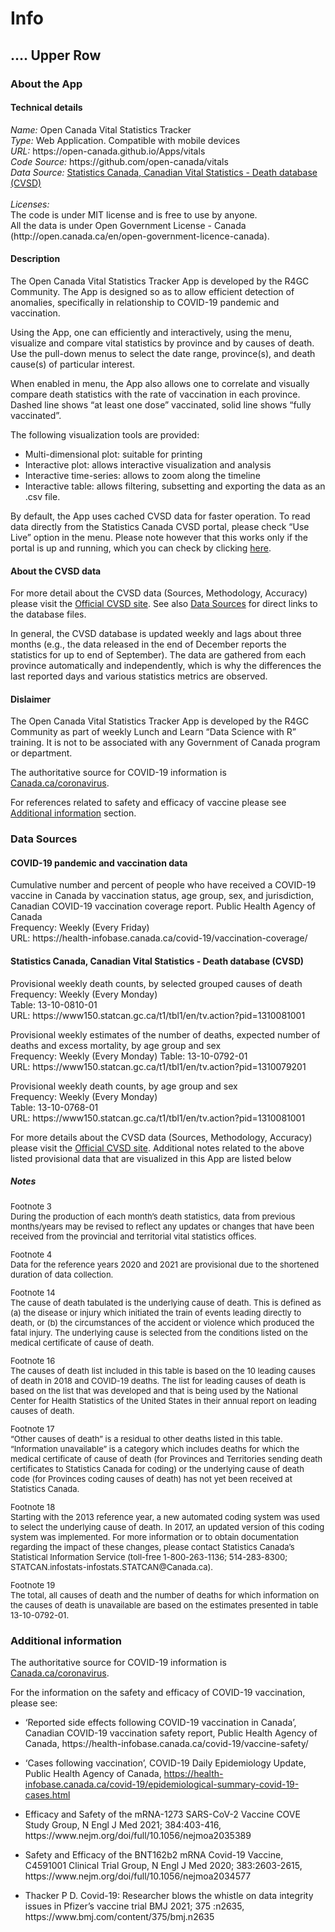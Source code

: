 
# Info {data-icon="fa-info-circle"}


## .... Upper Row {.tabset .tabset-fade }


<!-- title: "Open Canada Vital Statistics Tracker" -->
<!-- subtitle: "Open Source Tool for Visualizing Open Data" -->


### About the App


#### Technical details



*Name: * Open Canada Vital Statistics Tracker   
*Type: * Web Application. Compatible with mobile devices   
*URL:* https://open-canada.github.io/Apps/vitals   
*Code Source:* https://github.com/open-canada/vitals     
*Data Source:* [Statistics Canada, Canadian Vital Statistics - Death database (CVSD)](https://www23.statcan.gc.ca/imdb/p2SV.pl?Function=getSurvey&SDDS=3233)   
<!-- License: Open Government Licence - Canada -->   
*Licenses: *   
The code is under MIT license and is free to use by anyone.   
All the data is under Open Government License - Canada (http://open.canada.ca/en/open-government-licence-canada).

<!-- Released: -->

<!-- For official information related to *Cases  following vaccination*,  see COVID-19 Daily Epidemiology Update at [https://health-infobase.canada.ca/covid-19/epidemiological-summary-covid-19-cases.html](https://health-infobase.canada.ca/covid-19/epidemiological-summary-covid-19-cases.html#a9). -->




<!-- It is free to use by anyone under the  MIT License.  -->

<!-- The Open Canada Vital Statistics Tracker  -->
<!-- #subtitle: "Open Source Tool for Visualizing Open Data" -->

#### Description

The Open Canada Vital Statistics Tracker App is developed by the R4GC Community. 
The App is designed so as to allow efficient detection of anomalies, specifically in relationship to COVID-19 pandemic and vaccination.

Using the App, one can  efficiently and interactively, using the menu, visualize and compare vital statistics by province and by causes of death. Use the pull-down menus to select the date range, province(s), and death cause(s) of particular interest. 

When enabled in menu, the App also allows one to correlate and visually compare death statistics with the rate of vaccination in each province. Dashed line shows "at least one dose" vaccinated, solid line shows "fully vaccinated".

The following visualization tools are provided:  

- Multi-dimensional plot: suitable  for printing
- Interactive plot: allows interactive visualization and analysis
- Interactive time-series: allows to zoom along the timeline
- Interactive table: allows filtering, subsetting and exporting the  data as an .csv file.

By default, the App uses cached CVSD data for faster operation. To read data directly from the Statistics Canada CVSD portal, please check "Use Live" option in the menu. Please note however that this works only if the portal is up and running, which you can check by clicking [here](https://www150.statcan.gc.ca/t1/tbl1/en/tv.action?pid=1310081001).

#### About the CVSD data

For more detail about the CVSD data (Sources, Methodology, Accuracy) please visit the [Official CVSD site](https://www23.statcan.gc.ca/imdb/p2SV.pl?Function=getSurvey&SDDS=3233). See also [Data Sources] for direct links to the database files.

In general, the CVSD database is updated weekly and lags about three months (e.g., the data released in the end of December reports the statistics for up to end of September). The data are gathered from each province automatically and independently, which is why the differences the last reported days and various statistics metrics are observed.

#### Dislaimer

The Open Canada Vital Statistics Tracker App is developed by the R4GC Community as part of weekly Lunch and Learn "Data Science with R" training. It is not to be associated with any Government of Canada  program or department.

The authoritative source for COVID-19 information is [Canada.ca/coronavirus](https://canada.ca/coronavirus). 

For references related to safety and efficacy of vaccine please see [Additional information] section.

<!-- provides additional references related to safety and efficacy of vaccine -->


### Data Sources

#### COVID-19 pandemic and vaccination data

<!-- Preliminary dataset on confirmed cases of COVID-19, Public Health Agency of Canada     -->
<!-- Direct link: https://www150.statcan.gc.ca/n1/pub/13-26-0003/2020001/COVID19-eng.zip     -->
<!-- Release date: May 22, 2020,     -->
<!-- Updated on: November 12, 2021       -->
<!-- User Guide and Data Dictionary for Preliminary COVID-19 Data: https://www150.statcan.gc.ca/n1/pub/13-26-0002/132600022020001-eng.htm -->


<!-- Information on COVID-19 doses administered and vaccination coverage: -->

<!-- Suggested citation: -->

Cumulative number and percent of people who have received a COVID-19 vaccine in Canada by vaccination status, age group, sex, and jurisdiction, 
Canadian COVID-19 vaccination coverage report. Public Health Agency of Canada       
Frequency: Weekly (Every Friday)   
URL: https://health-infobase.canada.ca/covid-19/vaccination-coverage/

 

<!-- - https://health-infobase.canada.ca/covid-19/vaccination-coverage/ -->
<!-- - Direct link: https://health-infobase.canada.ca/src/data/covidLive/vaccination-coverage-byAgeAndSex-overTimeDownload.csv -->




#### Statistics Canada, Canadian Vital Statistics - Death database (CVSD)

<!-- "Provisional weekly death counts, by selected grouped causes of death": -->
<!-- - [Statistics Canada, Table 13-10-0810-01](https://www150.statcan.gc.ca/t1/tbl1/en/tv.action?pid=1310081001)    -->
<!-- - Direct link: https://www150.statcan.gc.ca/n1/tbl/csv/13100810-eng.zip -->




<!-- #### Provisional weekly death counts -->

Provisional weekly death counts, by selected grouped causes of death    
Frequency: Weekly (Every Monday)    
Table: 13-10-0810-01    
URL: https://www150.statcan.gc.ca/t1/tbl1/en/tv.action?pid=1310081001

Provisional weekly estimates of the number of deaths, expected number of deaths and excess mortality, by age group and sex    
Frequency: Weekly  (Every Monday)
Table: 13-10-0792-01   
URL: https://www150.statcan.gc.ca/t1/tbl1/en/tv.action?pid=1310079201


Provisional weekly death counts, by age group and sex       
Frequency: Weekly   (Every Monday)  
Table: 13-10-0768-01     
URL: https://www150.statcan.gc.ca/t1/tbl1/en/tv.action?pid=1310081001


<!-- Leading causes of death, total population (age standardization using 2011 population)    -->
<!-- Frequency: Annual    -->
<!-- Table: 13-10-0801-01 (formerly CANSIM 102-0564)    -->
<!-- https://www150.statcan.gc.ca/t1/tbl1/en/tv.action?pid=1310080101    -->
<!-- Release date: 2020-11-26 -->


For more details about the CVSD data (Sources, Methodology, Accuracy) please visit the [Official CVSD site](https://www23.statcan.gc.ca/imdb/p2SV.pl?Function=getSurvey&SDDS=3233).  Additional notes related to the above listed provisional data  that are visualized in this App are listed below 


##### Notes


<font size=-1>


<!-- (from to [Statistics Canada, Table 13-10-0810-01](https://www150.statcan.gc.ca/t1/tbl1/en/tv.action?pid=1310081001):  -->


Footnote 3   
During the production of each month's death statistics, data from previous months/years may be revised to reflect any updates or changes that have been received from the provincial and territorial vital statistics offices.

Footnote 4   
Data for the reference years 2020 and 2021 are provisional due to the shortened duration of data collection.

Footnote 14   
The cause of death tabulated is the underlying cause of death. This is defined as (a) the disease or injury which initiated the train of events leading directly to death, or (b) the circumstances of the accident or violence which produced the fatal injury. The underlying cause is selected from the conditions listed on the medical certificate of cause of death.

Footnote 16   
The causes of death list included in this table is based on the 10 leading causes of death in 2018 and COVID-19 deaths. The list for leading causes of death is based on the list that was developed and that is being used by the National Center for Health Statistics of the United States in their annual report on leading causes of death.


Footnote 17    
"Other causes of death" is a residual to other deaths listed in this table. "Information unavailable" is a category which includes deaths for which the medical certificate of cause of death (for Provinces and Territories sending death certificates to Statistics Canada for coding) or the underlying cause of death code (for Provinces coding causes of death) has not yet been received at Statistics Canada.

Footnote 18    
Starting with the 2013 reference year, a new automated coding system was used to select the underlying cause of death. In 2017, an updated version of this coding system was implemented. For more information or to obtain documentation regarding the impact of these changes, please contact Statistics Canada's Statistical Information Service (toll-free 1-800-263-1136; 514-283-8300; STATCAN.infostats-infostats.STATCAN@Canada.ca).

Footnote 19    
The total, all causes of death and the number of deaths for which information on the causes of death is unavailable are based on the estimates presented in table 13-10-0792-01.


</font>


<!-- #### Disclaimer -->
<!-- #### Vaccine safety -->

### Additional information

The authoritative source for COVID-19 information is [Canada.ca/coronavirus](https://canada.ca/coronavirus). 
<!-- or  [covid-19.Ontario.ca](https://covid-19.ontario.ca/)  -->

For the information on the safety and efficacy of COVID-19 vaccination, please see:

<!-- https://health-infobase.canada.ca/covid-19/. -->
<!-- ,  quotes from which are also provided  in [Additional information]. -->



<!-- #### Cases following vaccination -->




- 'Reported side effects following COVID-19 vaccination in Canada', 
Canadian COVID-19 vaccination safety report, Public Health Agency of Canada,  https://health-infobase.canada.ca/covid-19/vaccine-safety/


- 'Cases following vaccination', COVID-19 Daily Epidemiology Update, Public Health Agency of Canada,  [https://health-infobase.canada.ca/covid-19/epidemiological-summary-covid-19-cases.html](https://health-infobase.canada.ca/covid-19/epidemiological-summary-covid-19-cases.html#a9)


- Efficacy and Safety of the mRNA-1273 SARS-CoV-2 Vaccine
COVE Study Group,
N Engl J Med 2021; 384:403-416, 
https://www.nejm.org/doi/full/10.1056/nejmoa2035389 

- Safety and Efficacy of the BNT162b2 mRNA Covid-19 Vaccine, C4591001 Clinical Trial Group, 
N Engl J Med 2020; 383:2603-2615, 
https://www.nejm.org/doi/full/10.1056/nejmoa2034577

- Thacker P D. Covid-19: Researcher blows the whistle on data integrity issues in Pfizer’s vaccine trial BMJ 2021; 375 :n2635, 
https://www.bmj.com/content/375/bmj.n2635




<!-- 
#1



#1
Efficacy and Safety of the mRNA-1273 SARS-CoV-2 Vaccine
List of authors.
Lindsey R. Baden, M.D., Hana M. El Sahly, M.D., Brandon Essink, M.D., Karen Kotloff, M.D., Sharon Frey, M.D., Rick Novak, M.D., David Diemert, M.D., Stephen A. Spector, M.D., Nadine Rouphael, M.D., C. Buddy Creech, M.D., John McGettigan, M.D., Shishir Khetan, M.D., et al., for the COVE Study Group*
February 4, 2021
N Engl J Med 2021; 384:403-416
DOI: 10.1056/NEJMoa2035389
https://www.nejm.org/doi/full/10.1056/nejmoa2035389 

#2
Safety and Efficacy of the BNT162b2 mRNA Covid-19 Vaccine
List of authors.
Fernando P. Polack, M.D., Stephen J. Thomas, M.D., Nicholas Kitchin, M.D., Judith Absalon, M.D., Alejandra Gurtman, M.D., Stephen Lockhart, D.M., John L. Perez, M.D., Gonzalo Pérez Marc, M.D., Edson D. Moreira, M.D., Cristiano Zerbini, M.D., Ruth Bailey, B.Sc., Kena A. Swanson, Ph.D., et al., for the C4591001 Clinical Trial Group*
https://www.nejm.org/doi/full/10.1056/nejmoa2034577


RESULTS
The trial enrolled 30,420 volunteers who were randomly assigned in a 1:1 ratio to receive either vaccine or placebo (15,210 participants in each group). More than 96% of participants received both injections, and 2.2% had evidence (serologic, virologic, or both) of SARS-CoV-2 infection at baseline. Symptomatic Covid-19 illness was confirmed in 185 participants in the placebo group (56.5 per 1000 person-years; 95% confidence interval [CI], 48.7 to 65.3) and in 11 participants in the mRNA-1273 group (3.3 per 1000 person-years; 95% CI, 1.7 to 6.0); vaccine efficacy was 94.1% (95% CI, 89.3 to 96.8%; P<0.001). 


Absolute difference = 185 cases - 11 cases per 15,210, yielding a difference of 174 cases / 15,210. 
This is 1.1% absolute difference of cases between the vaccinated and unvaccinated . 
This is a 1.1% effectiveness rate which they reported as 94.1% relative effectiveness rate.


EFFICACY ASSESSMENTS
The primary end point was the efficacy of the mRNA-1273 vaccine in preventing a first occurrence of symptomatic Covid-19 with onset at least 14 days after the second injection in the per-protocol population, among participants who were seronegative at baseline. End points were judged by an independent adjudication committee that was unaware of group assignment. Covid-19 cases were defined as occurring in participants who had at least two of the following symptoms: fever (temperature ≥38°C), chills, myalgia, headache, sore throat, or new olfactory or taste disorder, or as occurring in those who had at least one respiratory sign or symptom (including cough, shortness of breath, or clinical or radiographic evidence of pneumonia) *and* at least one nasopharyngeal swab, nasal swab, or saliva sample (or respiratory sample, if the participant was hospitalized) that was positive for SARS-CoV-2 by reverse-transcriptase–polymerase-chain-reaction (RT-PCR) test. 

NB: The  definition of COVID-19 used is in this study is different from that used in WHO (which is evidence of infection)

#2
https://www.nejm.org/doi/full/10.1056/nejmoa2034577


RESULTS
A total of 43,548 participants underwent randomization, of whom 43,448 received injections: 21,720 with BNT162b2 and 21,728 with placebo. There were 8 cases of Covid-19 with onset at least 7 days after the second dose among participants assigned to receive BNT162b2 and 162 cases among those assigned to placebo; BNT162b2 was 95% effective in preventing Covid-19 (95% credible interval, 90.3 to 97.6).


Absolute difference = 162 cases - 8 cases per 21,720 yielding a difference of 154 cases / 21,720.
This is 0.7% absolute difference of cases between the vaccinated and unvaccinated . 
This is a 0.7% effectiveness rate which they reported as 95% relative effectiveness rate.

Again: the presented result is in symptom reduction, not infection reduction.

#3. 
Thacker P D. Covid-19: Researcher blows the whistle on data integrity issues in Pfizer’s vaccine trial BMJ 2021; 375 :n2635 doi:10.1136/bmj.n2635.
https://www.bmj.com/content/375/bmj.n2635


"In several cases Ventavia lacked enough employees to swab all trial participants who reported covid-like symptoms, to test for infection. Laboratory confirmed symptomatic covid-19 was the trial’s primary endpoint, the employee noted. (An FDA review memorandum released in August this year states that across the full trial swabs were not taken from 477 people with suspected cases of symptomatic covid-19.)"

-->
